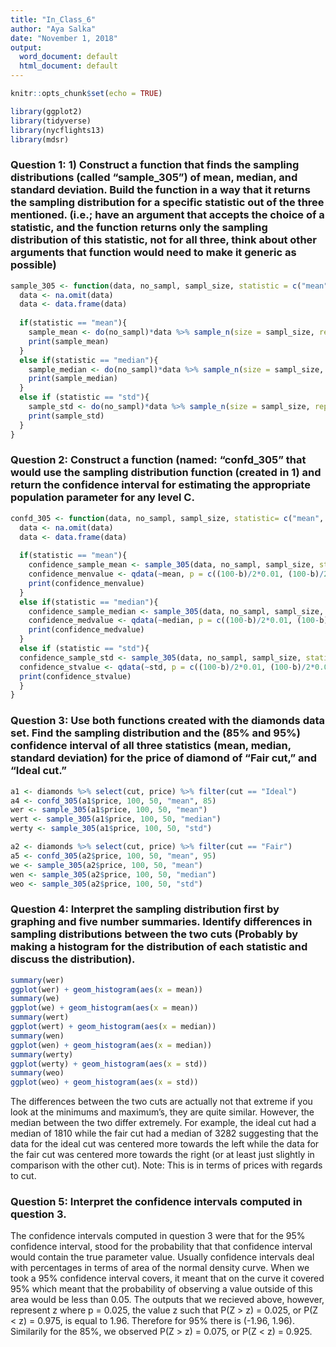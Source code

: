 ---
title: "In_Class_6"
author: "Aya Salka"
date: "November 1, 2018"
output:
  word_document: default
  html_document: default
---

```{r setup, include=FALSE}
knitr::opts_chunk$set(echo = TRUE)
```

```{r}
library(ggplot2)
library(tidyverse)
library(nycflights13)
library(mdsr)
```

### Question 1: 1)	Construct a function that finds the sampling distributions (called "sample_305") of mean, median, and standard deviation. Build the function in a way that it returns the sampling distribution for a specific statistic out of the three mentioned. (i.e.; have an argument that accepts the choice of a statistic, and the function returns only the sampling distribution of this statistic, not for all three, think about other arguments that function would need to make it generic as possible)

```{r}
sample_305 <- function(data, no_sampl, sampl_size, statistic = c("mean", "median", "std")){
  data <- na.omit(data)
  data <- data.frame(data)
  
  if(statistic == "mean"){
    sample_mean <- do(no_sampl)*data %>% sample_n(size = sampl_size, replace = T) %>% summarise(mean = mean(data))
    print(sample_mean)
  }
  else if(statistic == "median"){
    sample_median <- do(no_sampl)*data %>% sample_n(size = sampl_size, replace = T) %>% summarise(median = median(data))
    print(sample_median)
  }
  else if (statistic == "std"){
    sample_std <- do(no_sampl)*data %>% sample_n(size = sampl_size, replace = T) %>% summarise(std = sd(data))
    print(sample_std)
  }
}
```
### Question 2: Construct a function (named: "confd_305" that would use the sampling distribution function (created in 1) and return the confidence interval for estimating the appropriate population parameter for any level C. 

```{r}
confd_305 <- function(data, no_sampl, sampl_size, statistic= c("mean", "median", "std"), b){
  data <- na.omit(data)
  data <- data.frame(data)
  
  if(statistic == "mean"){
    confidence_sample_mean <- sample_305(data, no_sampl, sampl_size, statistic= c("mean", "median", "std"))
    confidence_menvalue <- qdata(~mean, p = c((100-b)/2*0.01, (100-b)/2*0.01+(b*0.01)), data = confidence_sample_mean)
    print(confidence_menvalue)
  }
  else if(statistic == "median"){
    confidence_sample_median <- sample_305(data, no_sampl, sampl_size, statistic= c("mean", "median", "std"))
    confidence_medvalue <- qdata(~median, p = c((100-b)/2*0.01, (100-b)/2*0.01+(b*0.01)), data = confidence_sample_median)
    print(confidence_medvalue)
  }
  else if (statistic == "std"){
  confidence_sample_std <- sample_305(data, no_sampl, sampl_size, statistic= c("mean", "median", "std"))
  confidence_stvalue <- qdata(~std, p = c((100-b)/2*0.01, (100-b)/2*0.01+(b*0.01)), data = confidence_sample_std)
  print(confidence_stvalue)
  }
}
```

### Question 3: Use both functions created with the diamonds data set. Find the sampling distribution and the (85% and 95%) confidence interval of all three statistics (mean, median, standard deviation) for the price of diamond of "Fair cut," and "Ideal cut." 

```{r}
a1 <- diamonds %>% select(cut, price) %>% filter(cut == "Ideal")
a4 <- confd_305(a1$price, 100, 50, "mean", 85)
wer <- sample_305(a1$price, 100, 50, "mean")
wert <- sample_305(a1$price, 100, 50, "median")
werty <- sample_305(a1$price, 100, 50, "std")

a2 <- diamonds %>% select(cut, price) %>% filter(cut == "Fair")
a5 <- confd_305(a2$price, 100, 50, "mean", 95)
we <- sample_305(a2$price, 100, 50, "mean")
wen <- sample_305(a2$price, 100, 50, "median")
weo <- sample_305(a2$price, 100, 50, "std")

```



### Question 4: Interpret the sampling distribution first by graphing and five number summaries. Identify differences in sampling distributions between the two cuts (Probably by making a histogram for the distribution of each statistic and discuss the distribution). 

```{r}
summary(wer)
ggplot(wer) + geom_histogram(aes(x = mean))
summary(we)
ggplot(we) + geom_histogram(aes(x = mean))
summary(wert)
ggplot(wert) + geom_histogram(aes(x = median))
summary(wen)
ggplot(wen) + geom_histogram(aes(x = median))
summary(werty)
ggplot(werty) + geom_histogram(aes(x = std))
summary(weo)
ggplot(weo) + geom_histogram(aes(x = std))
```
The differences between the two cuts are actually not that extreme if you look at the minimums and maximum's, they are quite similar. However, the median between the two differ extremely. For example, the ideal cut had a median of 1810 while the fair cut had a median of 3282 suggesting that the data for the ideal cut was centered more towards the left while the data for the fair cut was centered more towards the right (or at least just slightly in comparison with the other cut). Note: This is in terms of prices with regards to cut. 



### Question 5: Interpret the confidence intervals computed in question 3.
The confidence intervals computed in question 3 were that for the 95% confidence interval, stood for the probability that that confidence interval would contain the true parameter value. Usually confidence intervals deal with percentages in terms of area of the normal density curve. When we took a 95% confidence interval covers, it meant that on the curve it covered 95% which meant that the probability of observing a value outside of this area would be less than 0.05. The outputs that we recieved above, however, represent z where p = 0.025, the value z such that P(Z > z) = 0.025, or P(Z < z) = 0.975, is equal to 1.96. Therefore for 95% there is (-1.96, 1.96). Similarily for the 85%, we observed P(Z > z) = 0.075, or P(Z < z) = 0.925. 